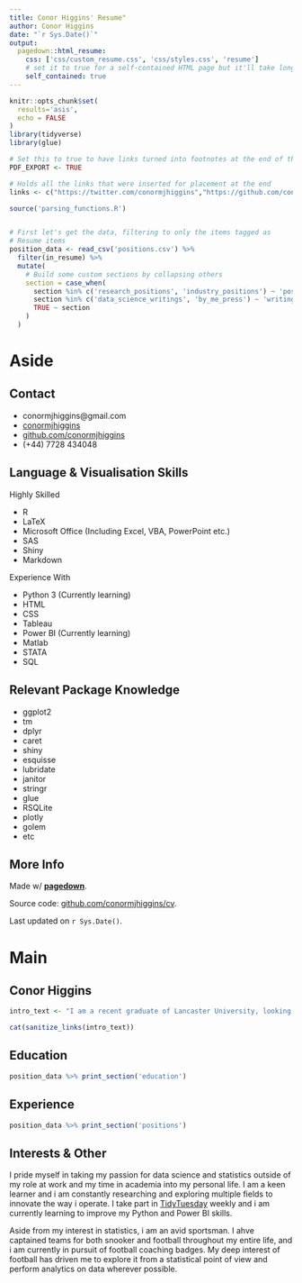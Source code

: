 ```yaml
---
title: Conor Higgins' Resume"
author: Conor Higgins
date: "`r Sys.Date()`"
output:
  pagedown::html_resume:
    css: ['css/custom_resume.css', 'css/styles.css', 'resume']
    # set it to true for a self-contained HTML page but it'll take longer to render
    self_contained: true
---
```



```r
knitr::opts_chunk$set(
  results='asis', 
  echo = FALSE
)
library(tidyverse)
library(glue)

# Set this to true to have links turned into footnotes at the end of the document
PDF_EXPORT <- TRUE

# Holds all the links that were inserted for placement at the end
links <- c("https://twitter.com/conormjhiggins","https://github.com/conormjhiggins")

source('parsing_functions.R')


# First let's get the data, filtering to only the items tagged as
# Resume items
position_data <- read_csv('positions.csv') %>% 
  filter(in_resume) %>% 
  mutate(
    # Build some custom sections by collapsing others
    section = case_when(
      section %in% c('research_positions', 'industry_positions') ~ 'positions', 
      section %in% c('data_science_writings', 'by_me_press') ~ 'writings',
      TRUE ~ section
    )
  ) 

```


Aside
================================================================================




Contact {#contact}
--------------------------------------------------------------------------------



- <i class="fa fa-envelope"></i> conormjhiggins@gmail.com
- <i class="fa fa-twitter"></i> [conormjhiggins](https://twitter.com/conormjhiggins)
- <i class="fa fa-github"></i> [github.com/conormjhiggins](https://github.com/conormjhiggins)
- <i class="fa fa-phone"></i> (+44) 7728 434048



Language & Visualisation Skills {#skills}
--------------------------------------------------------------------------------

Highly Skilled

- R 
- LaTeX
- Microsoft Office (Including Excel, VBA, PowerPoint etc.)
- SAS
- Shiny
- Markdown

Experience With

- Python 3 (Currently learning)
- HTML
- CSS
- Tableau
- Power BI (Currently learning)
- Matlab
- STATA
- SQL

Relevant Package Knowledge {#packages}
--------------------------------------------------------------------------------
- ggplot2
- tm
- dplyr
- caret
- shiny
- esquisse
- lubridate
- janitor 
- stringr
- glue
- RSQLite
- plotly
- golem
- etc


More Info {#more-info}
--------------------------------------------------------------------------------

Made w/ [**pagedown**](https://github.com/rstudio/pagedown). 

Source code: [github.com/conormjhiggins/cv](https://github.com/conormjhiggins/cv).

Last updated on `r Sys.Date()`.




Main
================================================================================

Conor Higgins {#title}
--------------------------------------------------------------------------------

```r
intro_text <- "I am a recent graduate of Lancaster University, looking to further my career within Data Science and Statistics. I am an outstanding communicator and leader with high levels of determination and motivation. Excellent ability to bring enthusiasm, focus, and a positive demeanor to the workplace. Flexible, dependable, and eager to work both independently as well as in a team towards goals. I am a confident public speaker and collaborator, as evidenced by my participation in and leadership of many teams through both my extra-curricular and work experiences. I am a problem solver and I am confident I would be a valuable asset to any team."

cat(sanitize_links(intro_text))
```



Education {data-icon=graduation-cap data-concise=true}
--------------------------------------------------------------------------------

```r
position_data %>% print_section('education')
```



Experience {data-icon=suitcase}
--------------------------------------------------------------------------------

```r
position_data %>% print_section('positions')
```


Interests & Other {data-icon=user}
--------------------------------------------------------------------------------

I pride myself in taking my passion for data science and statistics outside of my role at work and my time in academia into my personal life. I am a keen learner and i am constantly researching and exploring multiple fields to innovate the way i operate. I take part in [TidyTuesday](https://github.com/rfordatascience/tidytuesday) weekly and i am currently learning to improve my Python and Power BI skills.

Aside from my interest in statistics, i am an avid sportsman. I ahve captained teams for both snooker and football throughout my entire life, and i am currently in pursuit of football coaching badges. My deep interest of football has driven me to explore it from a statistical point of view and perform analytics on data wherever possible.